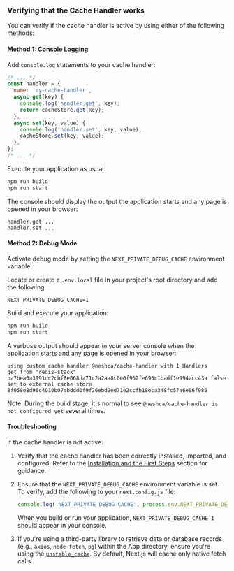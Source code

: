 ### Verifying that the Cache Handler works

You can verify if the cache handler is active by using either of the following methods:

#### Method 1: Console Logging

Add `console.log` statements to your cache handler:

```js filename="cache-handler.mjs"
/* ... */
const handler = {
  name: 'my-cache-handler',
  async get(key) {
    console.log('handler.get', key);
    return cacheStore.get(key);
  },
  async set(key, value) {
    console.log('handler.set', key, value);
    cacheStore.set(key, value);
  },
};
/* ... */
```

Execute your application as usual:

```sh npm2yarn copy
npm run build
npm run start
```

The console should display the output the application starts and any page is opened in your browser:

```
handler.get ...
handler.set ...
```

#### Method 2: Debug Mode

Activate debug mode by setting the `NEXT_PRIVATE_DEBUG_CACHE` environment variable:

Locate or create a `.env.local` file in your project's root directory and add the following:

```plaintext filename=".env.local" copy
NEXT_PRIVATE_DEBUG_CACHE=1
```

Build and execute your application:

```sh npm2yarn copy
npm run build
npm run start
```

A verbose output should appear in your server console when the application starts and any page is opened in your browser:

```
using custom cache handler @neshca/cache-handler with 1 Handlers
get from "redis-stack" ba7bea0a3991dc2cbf8e068da71c2a2aa8c0e6f902fe695c1badf1e994acc43a false
set to external cache store 8f058e8d96c4010b07abddd0f9f26ebd9ed71e2ccfb18eca348fc57a6e86f986
```

Note: During the build stage, it's normal to see `@neshca/cache-handler is not configured yet` several times.

#### Troubleshooting

If the cache handler is not active:

1. Verify that the cache handler has been correctly installed, imported, and configured. Refer to the [Installation and the First Steps](/installation) section for guidance.
2. Ensure that the `NEXT_PRIVATE_DEBUG_CACHE` environment variable is set. To verify, add the following to your `next.config.js` file:

   ```js filename="next.config.js" copy
   console.log('NEXT_PRIVATE_DEBUG_CACHE', process.env.NEXT_PRIVATE_DEBUG_CACHE);
   ```

   When you build or run your application, `NEXT_PRIVATE_DEBUG_CACHE 1` should appear in your console.

3. If you're using a third-party library to retrieve data or database records (e.g., `axios`, `node-fetch`, `pg`) within the App directory, ensure you're using the [`unstable_cache`](https://nextjs.org/docs/app/api-reference/functions/unstable_cache). By default, Next.js will cache only native fetch calls.
